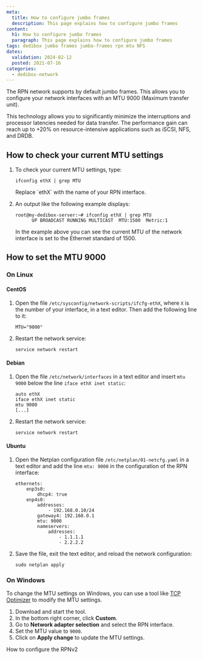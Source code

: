 ```yaml
---
meta:
  title: How to configure jumbo frames
  description: This page explains how to configure jumbo frames
content:
  h1: How to configure jumbo frames
  paragraph: This page explains how to configure jumbo frames
tags: dedibox jumbo frames jumbo-frames rpn mtu NFS
dates:
  validation: 2024-02-12
  posted: 2021-07-16
categories:
  - dedibox-network
---
```


The RPN network supports by default jumbo frames. This allows you to configure your network interfaces with an MTU 9000 (Maximum transfer unit).

This technology allows you to significantly minimize the interruptions and processor latencies needed for data transfer. The performance gain can reach up to +20% on resource-intensive applications such as iSCSI, NFS, and DRDB.

## How to check your current MTU settings

1. To check your current MTU settings, type:
    ```
    ifconfig ethX | grep MTU
    ```

    <Message type="tip">
      Replace `ethX` with the name of your RPN interface.
    </Message>
2. An output like the following example displays:
    ```
    root@my-dedibox-server:~# ifconfig ethX | grep MTU
          UP BROADCAST RUNNING MULTICAST  MTU:1500  Metric:1
    ```

    In the example above you can see the current MTU of the network interface is set to the Ethernet standard of 1500.


## How to set the MTU 9000

### On Linux

#### CentOS

1. Open the file `/etc/sysconfig/network-scripts/ifcfg-ethX`, where `X` is the number of your interface, in a text editor. Then add the following line to it:
    ```
    MTU="9000"
    ```
2. Restart the network service:
    ```
    service network restart
    ```

#### Debian

1. Open the file `/etc/network/interfaces` in a text editor and insert `mtu 9000` below the line `iface ethX inet static`:
    ```
    auto ethX
    iface ethX inet static
    mtu 9000
    [...]
    ```
2. Restart the network service:
    ```
    service network restart
    ```

#### Ubuntu

1. Open the Netplan configuration file `/etc/netplan/01-netcfg.yaml` in a text editor and add the line `mtu: 9000` in the configuration of the RPN interface:
    ```
    ethernets:
        enp3s0:
            dhcp4: true
        enp4s0:
            addresses:
                - 192.168.0.10/24
            gateway4: 192.168.0.1
            mtu: 9000
            nameservers:
                addresses:
                    - 1.1.1.1
                    - 2.2.2.2
    ```
2. Save the file, exit the text editor, and reload the network configuration:
    ```
    sudo netplan apply
    ```

### On Windows

To change the MTU settings on Windows, you can use a tool like [TCP Optimizer](http://www.clubic.com/telecharger-fiche305576-tcp-optimizer.html) to modify the MTU settings.

1. Download and start the tool.
2. In the bottom right corner, click **Custom**.
3. Go to **Network adapter selection** and select the RPN interface.
4. Set the MTU value to `9000`.
5. Click on **Apply change** to update the MTU settings.


<Navigation title="See also">
  <NextButton to="/dedibox-network/rpn/how-to/configure-rpnv2/">How to configure the RPNv2</NextButton>
</Navigation>
